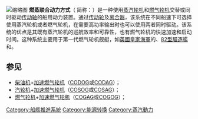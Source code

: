 {{船舰混合推进系统}}[[File:COSAG-diagram.png|缩略图]]{{Unreferenced|time=2020-12-06T03:36:47+00:00}}
'''燃蒸联合动力方式'''（{{lang-en|Combined Steam And Gas}} 简称：{{lang|en|'''COSAG'''}}）是一种使用[[蒸汽轮机|蒸汽轮机]]和[[燃气轮机|燃气轮机]]交替或同时驱动[[传动轴|传动轴]]的船用动力装置。通过[[传动轮|传动轮]]及[[离合器|离合器]]，该系统在不同船速下可选择使用蒸汽轮机或者燃气轮机，在需要高功率输出时也可以使用两者同时驱动。该系统的优点是其既有蒸汽轮机的巡航效率和可靠性，也有燃气轮机的快速加速和启动时间。这种系统主要用于第一代燃气轮机舰艇，如[[英國皇家海軍|英國皇家海軍]]的{{link-en|郡級驅逐艦|County-class destroyer|郡級驅逐艦}}、[[82型驅逐艦|82型驅逐艦]]和{{Link-en|部族級巡防艦|Tribal-class frigate|81型巡防艦}}。

== 参见 ==

* [[柴油引擎|柴油机]]+[[燃氣渦輪發動機|加速燃气轮机]]（[[CODOG|CODOG]]或[[CODAG|CODAG]]）；
* [[汽轮机|汽轮机]]+[[燃氣渦輪發動機|加速燃气轮机]]（[[COSOG|COSOG]]或[[COSAG|COSAG]]）；
* [[燃气轮机|燃气轮机]]+[[燃氣渦輪發動機|加速燃气轮机]]（[[COGAG|COGAG]]或[[COGOG|COGOG]]）；

{{Transp-stub}}
[[Category:船艦推進系統|Category:船艦推進系統]]
[[Category:能源转换|Category:能源转换]]
[[Category:蒸汽動力|Category:蒸汽動力]]
